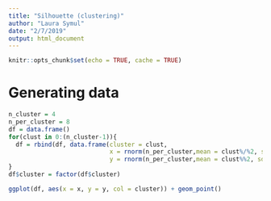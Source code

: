 ```yaml
---
title: "Silhouette (clustering)"
author: "Laura Symul"
date: "2/7/2019"
output: html_document
---
```


```r
knitr::opts_chunk$set(echo = TRUE, cache = TRUE)
```

# Generating data

```r

n_cluster = 4
n_per_cluster = 8
df = data.frame()
for(clust in 0:(n_cluster-1)){
  df = rbind(df, data.frame(cluster = clust, 
                            x = rnorm(n_per_cluster,mean = clust%/%2, sd = (xor(clust%/%2,clust%%2)+1)*0.2), 
                            y = rnorm(n_per_cluster,mean = clust%%2, sd = (xor(clust%/%2,clust%%2)+1)*0.2)))
}
df$cluster = factor(df$cluster)

ggplot(df, aes(x = x, y = y, col = cluster)) + geom_point()

```

